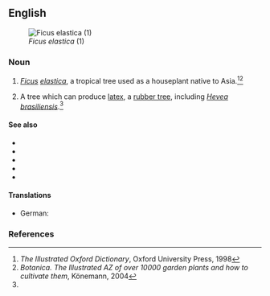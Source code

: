 ==English==
[[Image:Ficus elastica1.jpg|thumb|''Ficus elastica'' (1)]]

===Noun===
{{en-noun|sg=[[rubber]] [[plant]]}}

# {{botany}} ''[[Ficus]] [[elastica]]'', a tropical tree used as a houseplant native to Asia.<ref name="Illustr. Oxford 1998">''The Illustrated Oxford Dictionary'', Oxford University Press, 1998</ref><ref>''Botanica. The Illustrated AZ of over 10000 garden plants and how to cultivate them'', Könemann, 2004</ref>
# {{botany}} A tree which can produce [[latex]], a [[rubber tree]], including ''[[Hevea]] [[brasiliensis]]''.<ref name="Illustr. Oxford 1998"/>

====See also====
*{{pedialite}}
*{{pedialite|Ficus elastica}}
*{{specieslite|Ficus elastica}}
*{{pedialite|Hevea brasiliensis}}
*{{specieslite|Hevea brasiliensis}}

====Translations====
* German: {{t+|de|Gummibaum|m}}

===References===
<references/>